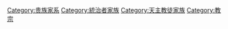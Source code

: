 [[Category:贵族家系|Category:贵族家系]]
[[Category:統治者家族|Category:統治者家族]]
[[Category:天主教徒家族|Category:天主教徒家族]]
[[Category:教宗|Category:教宗]]